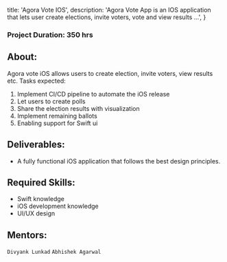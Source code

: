 
  title: 'Agora Vote IOS',
  description:
    'Agora Vote App is an IOS application that lets user create elections, invite voters, vote and view results ...',
}


### Project Duration: 350 hrs

## About:
Agora vote iOS allows users to create election, invite voters, view results etc. Tasks expected:
1. Implement CI/CD pipeline to automate the iOS release
2. Let users to create polls
3. Share the election results with visualization
4. Implement remaining ballots
5. Enabling support for Swift ui


## Deliverables:
- A fully functional iOS application that follows the best design principles.

## Required Skills:
* Swift knowledge
* iOS development knowledge
* UI/UX design

## Mentors:
`Divyank Lunkad` `Abhishek Agarwal`
